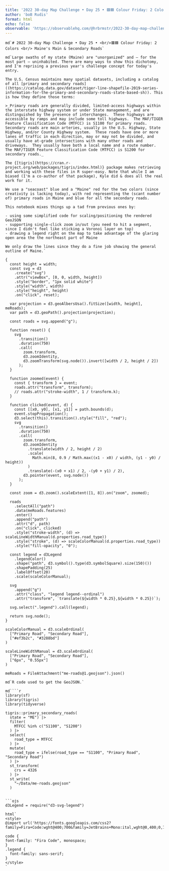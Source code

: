 ```yaml
---
title: '2022 30-day Map Challenge • Day 25 • 🟥🟦 Colour Friday: 2 Colors  Maine's Main & Secondary Roads'
author: 'boB Rudis'
format: html
echo: false
observable: 'https://observablehq.com/@hrbrmstr/2022-30-day-map-challenge-day-25-colour-friday-2-colors-maine'
---
```


```ojs
md`# 2022 30-day Map Challenge • Day 25 • <br/>🟥🟦 Colour Friday: 2 Colors <br/> Maine's Main & Secondary Roads`
```

```ojs
md`Large swaths of my state (Maine) are "unorganized" and — for the most part — uninhabited. There are many ways to show this dichotomy, and I'm reprising a previous year's challenge concept for today's entry.

The U.S. Census maintains many spatial datasets, including a catalog of all [primary and secondary roads]((https://catalog.data.gov/dataset/tiger-line-shapefile-2019-series-information-for-the-primary-and-secondary-roads-state-based-sh)). This is how they define those terms:

>_Primary roads are generally divided, limited-access highways within the interstate highway system or under State management, and are distinguished by the presence of interchanges.  These highways are accessible by ramps and may include some toll highways.  The MAF/TIGER Feature Classification Code (MTFCC) is S1100 for primary roads.  Secondary roads are main arteries, usually in the U.S. Highway, State Highway, and/or County Highway system.  These roads have one or more lanes of traffic in each direction, may or may not be divided, and usually have at-grade intersections with many other roads and driveways.  They usually have both a local name and a route number.  The MAF/TIGER Feature Classification Code (MTFCC) is S1200 for secondary roads._

The {[tigris](https://cran.r-project.org/web/packages/tigris/index.html)} package makes retrieving and working with these files in R super-easy. Note that while I am biased (I'm a co-author of that package), Kyle did & does all the real work for it.

We use a "seacoast" blue and a "Maine" red for the two colors (since creativity is lacking today), with red representing the (scant number of) primary roads in Maine and blue for all the secondary roads.

This notebook mixes things up a tad from previous ones by:

- using some simplified code for scaling/positioning the rendered GeoJSON
- supporting single-click zoom in/out (you need to hit a segment, since I didn't feel like sticking a Voronoi layer on top)
- drawing a legend right on the map to take advantage of the glaring open area the the northeast part of Maine

We only draw the lines since they do a fine job showing the general outline of Maine.`
```

```ojs
{
  const height = width;
  const svg = d3
    .create("svg")
    .attr("viewBox", [0, 0, width, height])
    .style("border", "1px solid white")
    .style("width", width)
    .style("height", height)
    .on("click", reset);

  var projection = d3.geoAlbersUsa().fitSize([width, height], meRoads);
  var path = d3.geoPath().projection(projection);

  const roads = svg.append("g");

  function reset() {
    svg
      .transition()
      .duration(750)
      .call(
        zoom.transform,
        d3.zoomIdentity,
        d3.zoomTransform(svg.node()).invert([width / 2, height / 2])
      );
  }

  function zoomed(event) {
    const { transform } = event;
    roads.attr("transform", transform);
    // roads.attr("stroke-width", 1 / transform.k);
  }

  function clicked(event, d) {
    const [[x0, y0], [x1, y1]] = path.bounds(d);
    event.stopPropagation();
    d3.select(this).transition().style("fill", "red");
    svg
      .transition()
      .duration(750)
      .call(
        zoom.transform,
        d3.zoomIdentity
          .translate(width / 2, height / 2)
          .scale(
            Math.min(8, 0.9 / Math.max((x1 - x0) / width, (y1 - y0) / height))
          )
          .translate(-(x0 + x1) / 2, -(y0 + y1) / 2),
        d3.pointer(event, svg.node())
      );
  }

  const zoom = d3.zoom().scaleExtent([1, 8]).on("zoom", zoomed);

  roads
    .selectAll("path")
    .data(meRoads.features)
    .enter()
    .append("path")
    .attr("d", path)
    .on("click", clicked)
    .style("stroke-width", (d) => scaleLineWidthManual(d.properties.road_type))
    .style("stroke", (d) => scaleColorManual(d.properties.road_type))
    .style("fill-opacity", "0");

  const legend = d3Legend
    .legendColor()
    .shape("path", d3.symbol().type(d3.symbolSquare).size(150)())
    .shapePadding(25)
    .labelOffset(20)
    .scale(scaleColorManual);

  svg
    .append("g")
    .attr("class", "legend legend--ordinal")
    .attr("transform", `translate(${width * 0.25},${width * 0.25})`);

  svg.select(".legend").call(legend);

  return svg.node();
}
```

```ojs
scaleColorManual = d3.scaleOrdinal(
  ["Primary Road", "Secondary Road"],
  ["#ef3b2c", "#3288bd"]
)
```

```ojs
scaleLineWidthManual = d3.scaleOrdinal(
  ["Primary Road", "Secondary Road"],
  ["6px", "0.55px"]
)
```

```ojs
meRoads = FileAttachment("me-roads@1.geojson").json()
```

```ojs
md`R code used to get the GeoJSON.`
```

```ojs
md````r
library(sf)
library(tigris)
library(tidyverse)

tigris::primary_secondary_roads(
  state = "ME") |> 
  filter(
    MTFCC %in% c("S1100", "S1200")
  ) |> 
  select(
    road_type = MTFCC
  ) |> 
  mutate(
    road_type = ifelse(road_type == "S1100", "Primary Road", "Secondary Road")
  ) |> 
  st_transform(
    crs = 4326
  ) |> 
  st_write(
    "~/Data/me-roads.geojson"
  )
````
```

```ojs
d3Legend = require("d3-svg-legend")
```

```ojs
html`
<style>
@import url('https://fonts.googleapis.com/css2?family=Fira+Code:wght@400;700&family=JetBrains+Mono:ital,wght@0,400;0,700;1,400;1,700&display=swap');

code {
font-family: "Fira Code", monospace;
}
.legend {
  font-family: sans-serif;
}
</style>
`
```

